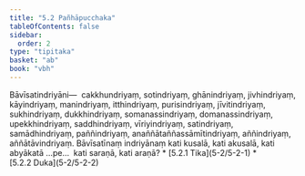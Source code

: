 ```yaml
---
title: "5.2 Pañhāpucchaka"
tableOfContents: false
sidebar:
  order: 2
type: "tipitaka"
basket: "ab"
book: "vbh"
---
```



<DynamicBreadcrumb />

<Division number="221" book="vbh">

<Paragraph number="886" book="vbh">
Bāvīsatindriyāni—  cakkhundriyaṃ, sotindriyaṃ, ghānindriyaṃ, jivhindriyaṃ, kāyindriyaṃ, manindriyaṃ, itthindriyaṃ, purisindriyaṃ, jīvitindriyaṃ, sukhindriyaṃ, dukkhindriyaṃ, somanassindriyaṃ, domanassindriyaṃ, upekkhindriyaṃ, saddhindriyaṃ, vīriyindriyaṃ, satindriyaṃ, samādhindriyaṃ, paññindriyaṃ, anaññātaññassāmītindriyaṃ, aññindriyaṃ, aññātāvindriyaṃ.


</Paragraph>

</Division>
<Division number="222" book="vbh">

<Paragraph number="887" book="vbh">
Bāvīsatīnaṃ indriyānaṃ kati kusalā, kati akusalā, kati abyākatā …pe…  kati saraṇā, kati araṇā?

</Paragraph>
</Division>

<TableOfContents book="vbh" section="5.2">
* [5.2.1 Tika](5-2/5-2-1)
* [5.2.2 Duka](5-2/5-2-2)
</TableOfContents>